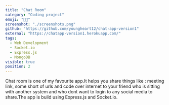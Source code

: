```yaml
---
title: "Chat Room"
category: "Coding project"
emoji: "👨‍💻"
screenshot: "./screenshots.png"
github: "https://github.com/youngheart12/chat-app-version1"
external: "https://chatapp-version1.herokuapp.com/"
tags:
  - Web Development
  - Socket.io
  - Express.js
  - MongoDB
visible: true
position: 2
---
```


Chat room is one of my favourite app.It helps you share things like : meeting link, some short of urls and code over internet to your friend who is sitting with another system and who dont want to login to any social media to share.The app is build using Express.js and Socket.io.
